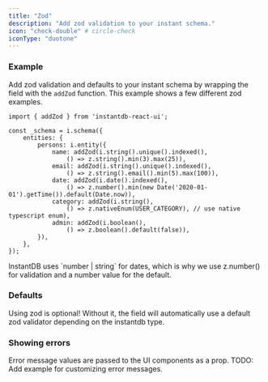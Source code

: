 ```yaml
---
title: "Zod"
description: "Add zod validation to your instant schema."
icon: "check-double" # circle-check
iconType: "duotone"
---
```


### Example
Add zod validation and defaults to your instant schema by wrapping the field with the `addZod` function. This example shows a few different zod examples.

```tsx
import { addZod } from 'instantdb-react-ui';

const _schema = i.schema({
	entities: {
		persons: i.entity({
			name: addZod(i.string().unique().indexed(),
				() => z.string().min(3).max(25)),
			email: addZod(i.string().unique().indexed(),
				() => z.string().email().min(5).max(100)),
			date: addZod(i.date().indexed(),
				() => z.number().min(new Date('2020-01-01').getTime()).default(Date.now)),
			category: addZod(i.string(),
				() => z.nativeEnum(USER_CATEGORY), // use native typescript enum),
			admin: addZod(i.boolean(),
				() => z.boolean().default(false)),
		}),
	},
});
```

<Note>
InstantDB uses `number | string` for dates, which is why we use z.number() for validation and a number value for the default.
</Note>

### Defaults
Using zod is optional! Without it, the field will automatically use a default zod validator depending on the instantdb type.

### Showing errors
Error message values are passed to the UI components as a prop.
TODO: Add example for customizing error messages.
